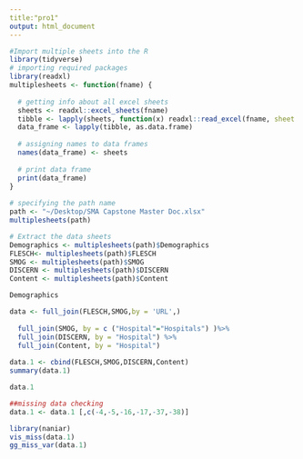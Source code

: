```yaml
---
title:"pro1"
output: html_document
---
```


```r
#Import multiple sheets into the R
library(tidyverse)
# importing required packages
library(readxl)    
multiplesheets <- function(fname) {
   
  # getting info about all excel sheets
  sheets <- readxl::excel_sheets(fname)
  tibble <- lapply(sheets, function(x) readxl::read_excel(fname, sheet = x))
  data_frame <- lapply(tibble, as.data.frame)
    
  # assigning names to data frames
  names(data_frame) <- sheets
    
  # print data frame
  print(data_frame)
}
  
# specifying the path name
path <- "~/Desktop/SMA Capstone Master Doc.xlsx"
multiplesheets(path)

# Extract the data sheets
Demographics <- multiplesheets(path)$Demographics
FLESCH<- multiplesheets(path)$FLESCH
SMOG <- multiplesheets(path)$SMOG
DISCERN <- multiplesheets(path)$DISCERN
Content <- multiplesheets(path)$Content

Demographics

```

```r
data <- full_join(FLESCH,SMOG,by = 'URL',)
              
  full_join(SMOG, by = c ("Hospital"="Hospitals") )%>% 
  full_join(DISCERN, by = "Hospital") %>% 
  full_join(Content, by = "Hospital")
  
data.1 <- cbind(FLESCH,SMOG,DISCERN,Content)
summary(data.1)

data.1

```


```r
##missing data checking
data.1 <- data.1 [,c(-4,-5,-16,-17,-37,-38)]

library(naniar)
vis_miss(data.1)
gg_miss_var(data.1)
```


```r

```

